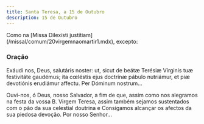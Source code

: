 ```yaml
---
title: Santa Teresa, a 15 de Outubro
description: 15 de Outubro
---
```


<aside>
  Como na [Missa Dilexísti justitiam](/missal/comum/20virgemnaomartir1.mdx),
  excepto:
</aside>

### Oração

<div class="side-by-side not-content">

Exáudi nos, Deus, salutáris noster: ut, sicut de beátæ Terésiæ Vírginis tuæ
    festivitáte gaudémus; ita cœléstis ejus doctrínæ pábulo nutriámur, et piæ
    devotiónis erudiámur affectu. Per Dóminum nostrum...

Ouvi-nos, ó Deus, nosso Salvador, a fim de que, assim como nos alegramos na
    festa da vossa B. Virgem Teresa, assim também sejamos sustentados com o pão
    da sua celestial doutrina e Consigamos alcançar os afectos da sua piedosa
    devoção. Por nosso Senhor...

</div>
